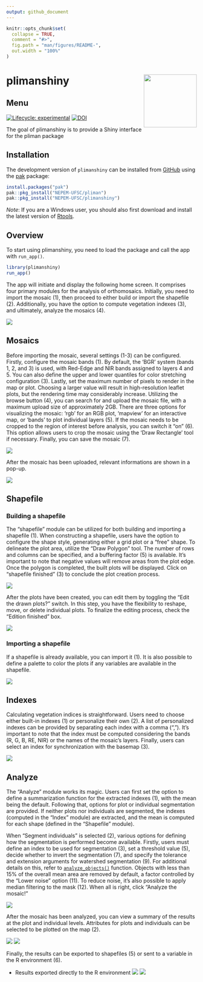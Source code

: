 ```yaml
---
output: github_document
---
```


<!-- README.md is generated from README.Rmd. Please edit that file -->

```r
knitr::opts_chunk$set(
  collapse = TRUE,
  comment = "#>",
  fig.path = "man/figures/README-",
  out.width = "100%"
)
```

# plimanshiny <img src="man/figures/logo.png" align="right" height="140/"/>

## Menu 

<!-- badges: start -->

[![Lifecycle: experimental](https://img.shields.io/badge/lifecycle-experimental-orange.svg)](https://lifecycle.r-lib.org/articles/stages.html#experimental)
[![DOI](https://zenodo.org/badge/739532807.svg)](https://zenodo.org/doi/10.5281/zenodo.10476816)


<!-- badges: end -->

The goal of plimanshiny is to provide a Shiny interface for the pliman package

## Installation

The development version of `plimanshiny` can be installed from [GitHub](https://github.com/TiagoOlivoto/plimanshiny) using the [pak](https://github.com/r-lib/pak) package:

```r
install.packages("pak")
pak::pkg_install("NEPEM-UFSC/pliman")
pak::pkg_install("NEPEM-UFSC/plimanshiny")
```

*Note*: If you are a Windows user, you should also first download and install the latest version of [Rtools](https://cran.r-project.org/bin/windows/Rtools/).



## Overview
To start using plimanshiny, you need to load the package and call the app with `run_app()`.
```r
library(plimanshiny)
run_app()
```


The app will initiate and display the following home screen. It comprises four primary modules for the analysis of orthomosaics. Initially, you need to import the mosaic (1), then proceed to either build or import the shapefile (2). Additionally, you have the option to compute vegetation indexes (3), and ultimately, analyze the mosaics (4).

![](https://github.com/TiagoOlivoto/images/blob/master/plimanshiny/Slide4.JPG?raw=true)


## Mosaics



Before importing the mosaic, several settings (1-3) can be configured. Firstly, configure the mosaic bands (1). By default, the 'BGR' system (bands 1, 2, and 3) is used, with Red-Edge and NIR bands assigned to layers 4 and 5. You can also define the upper and lower quantiles for color stretching configuration (3). Lastly, set the maximum number of pixels to render in the map or plot. Choosing a larger value will result in high-resolution leaflet plots, but the rendering time may considerably increase. Utilizing the browse button (4), you can search for and upload the mosaic file, with a maximum upload size of approximately 2GB. There are three options for visualizing the mosaic: 'rgb' for an RGB plot, 'mapview' for an interactive map, or 'bands' to plot individual layers (5). If the mosaic needs to be cropped to the region of interest before analysis, you can switch it "on" (6). This option allows users to crop the mosaic using the 'Draw Rectangle' tool if necessary. Finally, you can save the mosaic (7).

![](https://github.com/TiagoOlivoto/images/blob/master/plimanshiny/Slide5.JPG?raw=true)

After the mosaic has been uploaded, relevant informations are shown in a pop-up.

![](https://github.com/TiagoOlivoto/images/blob/master/plimanshiny/mosaicinfo.jpg?raw=true)


## Shapefile
### Building a shapefile

The "shapefile" module can be utilized for both building and importing a shapefile (1). When constructing a shapefile, users have the option to configure the shape style, generating either a grid plot or a "free" shape. To delineate the plot area, utilize the "Draw Polygon" tool. The number of rows and columns can be specified, and a buffering factor (5) is available. It's important to note that negative values will remove areas from the plot edge. Once the polygon is completed, the built plots will be displayed. Click on "shapefile finished" (3) to conclude the plot creation process.

![](https://github.com/TiagoOlivoto/images/blob/master/plimanshiny/Slide6.JPG?raw=true)


After the plots have been created, you can edit them by toggling the "Edit the drawn plots?" switch. In this step, you have the flexibility to reshape, move, or delete individual plots. To finalize the editing process, check the "Edition finished" box.

![](https://github.com/TiagoOlivoto/images/blob/master/plimanshiny/Slide7.JPG?raw=true)


### Importing a shapefile
If a shapefile is already available, you can import it (1). It is also possible to define a palette to color the plots if any variables are available in the shapefile.


![](https://github.com/TiagoOlivoto/images/blob/master/plimanshiny/Slide8.JPG?raw=true)

## Indexes

Calculating vegetation indices is straightforward. Users need to choose either built-in indexes (1) or personalize their own (2). A list of personalized indexes can be provided by separating each index with a comma (","). It's important to note that the index must be computed considering the bands (R, G, B, RE, NIR) or the names of the mosaic's layers. Finally, users can select an index for synchronization with the basemap (3).


![](https://github.com/TiagoOlivoto/images/blob/master/plimanshiny/Slide9.JPG?raw=true)



## Analyze

The "Analyze" module works its magic. Users can first set the option to define a summarization function for the extracted indexes (1), with the mean being the default. Following that, options for plot or individual segmentation are provided. If neither plots nor individuals are segmented, the indexes (computed in the "Index" module) are extracted, and the mean is computed for each shape (defined in the "Shapefile" module).

When "Segment individuals" is selected (2), various options for defining how the segmentation is performed become available. Firstly, users must define an index to be used for segmentation (3), set a threshold value (5), decide whether to invert the segmentation (7), and specify the tolerance and extension arguments for watershed segmentation (9). For additional details on this, refer to [`analyze_objects()`](https://tiagoolivoto.github.io/pliman/reference/analyze_objects.html) function. Objects with less than 15% of the overall mean area are removed by default, a factor controlled by the "Lower noise" option (11). To reduce noise, it's also possible to apply median filtering to the mask (12). When all is right, click "Analyze the mosaic!"


![](https://github.com/TiagoOlivoto/images/blob/master/plimanshiny/Slide10.JPG?raw=true)
  
  
After the mosaic has been analyzed, you can view a summary of the results at the plot and individual levels. Attributes for plots and individuals can be selected to be plotted on the map (2).

![](https://github.com/TiagoOlivoto/images/blob/master/plimanshiny/Slide11.JPG?raw=true)
![](https://github.com/TiagoOlivoto/images/blob/master/plimanshiny/Slide12.JPG?raw=true)


 Finally, the results can be exported to shapefiles (5) or sent to a variable in the R environment (6).



* Results exported directly to the R environment
![](https://github.com/TiagoOlivoto/images/blob/master/plimanshiny/Slide13.JPG?raw=true)
![](https://github.com/TiagoOlivoto/images/blob/master/plimanshiny/Slide14.JPG?raw=true)



